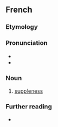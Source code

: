 ==French==

===Etymology===
{{suffix|souple|esse|lang=fr}}

===Pronunciation===
* {{fr-IPA}}
* {{audio|Fr-souplesse.ogg|Audio (la souplesse)|lang=fr}}

===Noun===
{{fr-noun|f}}

# [[suppleness]]

===Further reading===
* {{R:TLFi}}